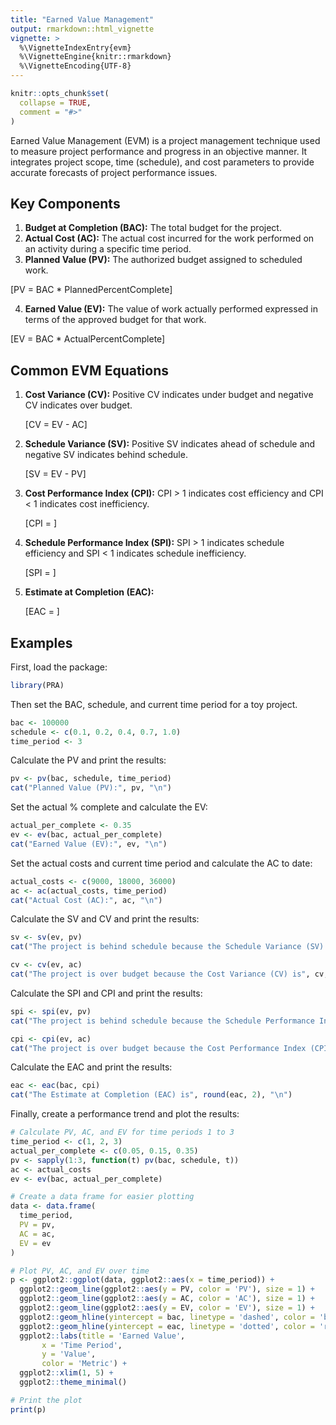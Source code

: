```yaml
---
title: "Earned Value Management"
output: rmarkdown::html_vignette
vignette: >
  %\VignetteIndexEntry{evm}
  %\VignetteEngine{knitr::rmarkdown}
  %\VignetteEncoding{UTF-8}
---
```


```r
knitr::opts_chunk$set(
  collapse = TRUE,
  comment = "#>"
)
```

Earned Value Management (EVM) is a project management technique used to measure project performance and progress in an objective manner. It integrates project scope, time (schedule), and cost parameters to provide accurate forecasts of project performance issues.

## Key Components

1. **Budget at Completion (BAC):** The total budget for the project.
2. **Actual Cost (AC):** The actual cost incurred for the work performed on an activity during a specific time period.
3. **Planned Value (PV):** The authorized budget assigned to scheduled work.

\[PV = BAC * PlannedPercentComplete\]

4. **Earned Value (EV):** The value of work actually performed expressed in terms of the approved budget for that work.

\[EV = BAC * ActualPercentComplete\]

## Common EVM Equations

1. **Cost Variance (CV):** Positive CV indicates under budget and negative CV indicates over budget.
   
   \[CV = EV - AC\]
   
2. **Schedule Variance (SV):** Positive SV indicates ahead of schedule and negative SV indicates behind schedule.
   
   \[SV = EV - PV\]
   
3. **Cost Performance Index (CPI):** CPI > 1 indicates cost efficiency and CPI < 1 indicates cost inefficiency.

   \[CPI = \frac{EV}{AC}\]
  
4. **Schedule Performance Index (SPI):** SPI > 1 indicates schedule efficiency and SPI < 1 indicates schedule inefficiency.
   
   \[SPI = \frac{EV}{PV}\]
   
5. **Estimate at Completion (EAC):**
   
   \[EAC = \frac{BAC}{CPI}\]

## Examples

First, load the package:
```r
library(PRA)
```

Then set the BAC, schedule, and current time period for a toy project.
```r
bac <- 100000
schedule <- c(0.1, 0.2, 0.4, 0.7, 1.0)
time_period <- 3
```

Calculate the PV and print the results:
```r
pv <- pv(bac, schedule, time_period)
cat("Planned Value (PV):", pv, "\n")
```

Set the actual % complete and calculate the EV:
```r
actual_per_complete <- 0.35
ev <- ev(bac, actual_per_complete)
cat("Earned Value (EV):", ev, "\n")
```

Set the actual costs and current time period and calculate the AC to date:

```r
actual_costs <- c(9000, 18000, 36000)
ac <- ac(actual_costs, time_period)
cat("Actual Cost (AC):", ac, "\n")
```

Calculate the SV and CV and print the results:
```r
sv <- sv(ev, pv)
cat("The project is behind schedule because the Schedule Variance (SV) is", sv, "\n")

cv <- cv(ev, ac)
cat("The project is over budget because the Cost Variance (CV) is", cv, "\n")
```

Calculate the SPI and CPI and print the results:
```r
spi <- spi(ev, pv)
cat("The project is behind schedule because the Schedule Performance Index (SPI) is", round(spi, 2), "\n")

cpi <- cpi(ev, ac)
cat("The project is over budget because the Cost Performance Index (CPI) is", round(cpi, 2), "\n")
```

Calculate the EAC and print the results:
```r
eac <- eac(bac, cpi)
cat("The Estimate at Completion (EAC) is", round(eac, 2), "\n")
```

Finally, create a performance trend and plot the results:

```r
# Calculate PV, AC, and EV for time periods 1 to 3
time_period <- c(1, 2, 3)
actual_per_complete <- c(0.05, 0.15, 0.35)
pv <- sapply(1:3, function(t) pv(bac, schedule, t))
ac <- actual_costs
ev <- ev(bac, actual_per_complete)

# Create a data frame for easier plotting
data <- data.frame(
  time_period,
  PV = pv,
  AC = ac,
  EV = ev
)

# Plot PV, AC, and EV over time
p <- ggplot2::ggplot(data, ggplot2::aes(x = time_period)) +
  ggplot2::geom_line(ggplot2::aes(y = PV, color = 'PV'), size = 1) +
  ggplot2::geom_line(ggplot2::aes(y = AC, color = 'AC'), size = 1) +
  ggplot2::geom_line(ggplot2::aes(y = EV, color = 'EV'), size = 1) +
  ggplot2::geom_hline(yintercept = bac, linetype = 'dashed', color = 'blue', size = 1, show.legend = TRUE) +
  ggplot2::geom_hline(yintercept = eac, linetype = 'dotted', color = 'red', size = 1, show.legend = TRUE) +
  ggplot2::labs(title = 'Earned Value',
       x = 'Time Period',
       y = 'Value',
       color = 'Metric') +
  ggplot2::xlim(1, 5) +
  ggplot2::theme_minimal()

# Print the plot
print(p)
```
